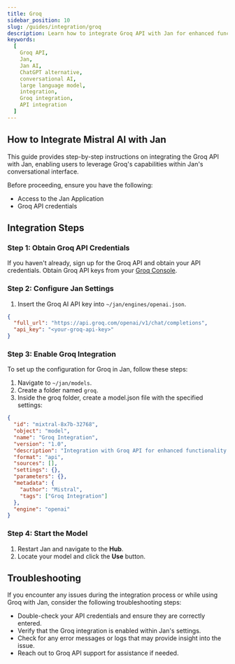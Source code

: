 ```yaml
---
title: Groq
sidebar_position: 10
slug: /guides/integration/groq
description: Learn how to integrate Groq API with Jan for enhanced functionality.
keywords:
  [
    Groq API,
    Jan,
    Jan AI,
    ChatGPT alternative,
    conversational AI,
    large language model,
    integration,
    Groq integration,
    API integration
  ]
---
```


<head>
    <title>Groq</title>
    <meta name="description" content="Learn how to integrate Groq API with Jan for enhanced functionality. Follow step-by-step instructions to obtain Groq API credentials, configure Jan settings, enable Groq integration, and troubleshoot any issues."/>
    <meta name="keywords" content="Groq API, Jan, Jan AI, ChatGPT alternative, conversational AI, large language model, integration, Groq integration, API integration"/>
    <meta property="og:title" content="Groq"/>
    <meta property="og:description" content="Learn how to integrate Groq API with Jan for enhanced functionality. Follow step-by-step instructions to obtain Groq API credentials, configure Jan settings, enable Groq integration, and troubleshoot any issues."/>
    <meta property="og:url" content="https://yourwebsite.com/guides/integration/groq"/>
    <meta name="twitter:card" content="summary"/>
    <meta name="twitter:title" content="Groq"/>
    <meta name="twitter:description" content="Learn how to integrate Groq API with Jan for enhanced functionality. Follow step-by-step instructions to obtain Groq API credentials, configure Jan settings, enable Groq integration, and troubleshoot any issues."/>
</head>

## How to Integrate Mistral AI with Jan

This guide provides step-by-step instructions on integrating the Groq API with Jan, enabling users to leverage Groq's capabilities within Jan's conversational interface.

Before proceeding, ensure you have the following:
- Access to the Jan Application
- Groq API credentials

## Integration Steps

### Step 1: Obtain Groq API Credentials

If you haven't already, sign up for the Groq API and obtain your API credentials.
Obtain Groq API keys from your [Groq Console](https://console.groq.com/keys).

### Step 2: Configure Jan Settings

1. Insert the Groq AI API key into `~/jan/engines/openai.json`.

```json title="~/jan/engines/openai.json"
{
  "full_url": "https://api.groq.com/openai/v1/chat/completions",
  "api_key": "<your-groq-api-key>"
}
```

### Step 3: Enable Groq Integration

To set up the configuration for Groq in Jan, follow these steps:

1. Navigate to `~/jan/models`.
2. Create a folder named `groq`.
3. Inside the groq folder, create a model.json file with the specified settings:
```json title="~/jan/models/groq/model.json
{
  "id": "mixtral-8x7b-32768",
  "object": "model",
  "name": "Groq Integration",
  "version": "1.0",
  "description": "Integration with Groq API for enhanced functionality.",
  "format": "api",
  "sources": [],
  "settings": {},
  "parameters": {},
  "metadata": {
    "author": "Mistral",
    "tags": ["Groq Integration"]
  },
  "engine": "openai"
}
```

### Step 4: Start the Model

1. Restart Jan and navigate to the **Hub**. 
2. Locate your model and click the **Use** button.

## Troubleshooting

If you encounter any issues during the integration process or while using Groq with Jan, consider the following troubleshooting steps:

- Double-check your API credentials and ensure they are correctly entered.
- Verify that the Groq integration is enabled within Jan's settings.
- Check for any error messages or logs that may provide insight into the issue.
- Reach out to Groq API support for assistance if needed.